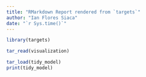 ```yaml
---
title: "RMarkdown Report rendered from `targets`"
author: "Ian Flores Siaca"
date: "`r Sys.time()`"
---
```


```r
library(targets)
```

```r
tar_read(visualization)
```

```r
tar_load(tidy_model)
print(tidy_model)
```
